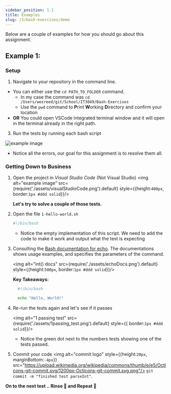 ```yaml
---
sidebar_position: 1.1
title: Examples
slug: /2/bash-exercises/demo
---
```

Below are a couple of examples for how you should go about this assignment.

## Example 1:
### Setup
1. Navigate to your repository in the command line.
  - You can either use the `cd PATH_TO_FOLDER` command.
    - In my case the command was `cd /Users/wesreed/git/School/IT3049/Bash-Exercises`
    - Use the `pwd` command to **P**rint **W**orking **D**irectory and confirm your location
  - **OR** You could open VSCode integrated terminal window and it will open in the terminal already in the right path.
3. Run the tests by running each bash script

  ![example image](assets/failing_tests.png)
  - Notice all the errors, our goal for this assignment is to resolve them all.

### Getting Down to Business
1. Open the project in *Visual Studio Code* (Not Visual Studio)
    <img alt="example image" src={require('./assets/visualStudioCode.png').default} style={{height:`400px`, border:`1px #ddd solid`}}/>

    **Let's try to solve a couple of those tests.**

2. Open the file `1-hello-world.sh`
    ```bash
    #!/bin/bash

    ```
    - Notice the empty implementation of this script. We need to add the code to make it work and output what the test is expecting

3. Consulting the [Bash documentation for echo](https://ss64.com/bash/echo.html). The documentations shows usage examples, and specifies the parameters of the command.

    <img alt="int() docs" src={require('./assets/echoDocs.png').default} style={{height:`500px`, border:`1px #ddd solid`}}/>

    **Key Takeaways:**
      ```bash
        #!/bin/bash

        echo "Hello, World!"
      ```
4. Re-run the tests again and let's see if it passes

    <img alt="1 passing test" src={require('./assets/1passing_test.png').default} style={{ border:`1px #ddd solid`}}/>
    - Notice the green dot next to the numbers tests showing one of the tests passed.
5. Commit your code <img alt="commit logo" style={{height:`20px`, marginBottom:`-4px`}} src="https://upload.wikimedia.org/wikipedia/commons/thumb/e/e5/Octicons-git-commit.svg/1200px-Octicons-git-commit.svg.png"/> `git commit -m "finished test parseInt"`.

**On to the next test .. Rinse 🧼 and Repeat 🔁**
